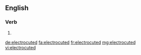==English==

===Verb===
{{head|en|verb form}}

# {{en-past of|electrocute}}

[[de:electrocuted]]
[[fa:electrocuted]]
[[fr:electrocuted]]
[[mg:electrocuted]]
[[vi:electrocuted]]